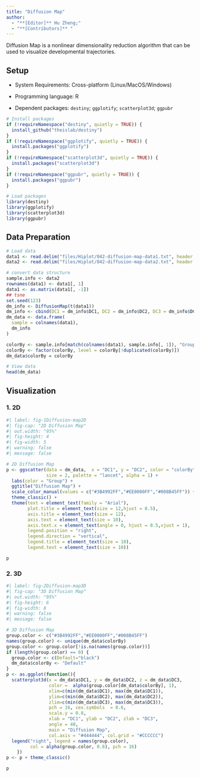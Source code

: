 ```yaml
---
title: "Diffusion Map"
author:
  - "**[Editor]** Hu Zheng;"
  - "**[Contributors]** "
---
```


Diffusion Map is a nonlinear dimensionality reduction algorithm that can be used to visualize developmental trajectories.

## Setup

-   System Requirements: Cross-platform (Linux/MacOS/Windows)

-   Programming language: R

-   Dependent packages: `destiny`; `ggplotify`; `scatterplot3d`; `ggpubr`

```r
# Install packages
if (!requireNamespace("destiny", quietly = TRUE)) {
  install_github("theislab/destiny")
}
if (!requireNamespace("ggplotify", quietly = TRUE)) {
  install.packages("ggplotify")
}
if (!requireNamespace("scatterplot3d", quietly = TRUE)) {
  install.packages("scatterplot3d")
}
if (!requireNamespace("ggpubr", quietly = TRUE)) {
  install.packages("ggpubr")
}

# Load packages
library(destiny)
library(ggplotify)
library(scatterplot3d)
library(ggpubr)
```

## Data Preparation

```r
# Load data
data1 <- read.delim("files/Hiplot/042-diffusion-map-data1.txt", header = T)
data2 <- read.delim("files/Hiplot/042-diffusion-map-data2.txt", header = T)

# convert data structure
sample.info <- data2
rownames(data1) <- data1[, 1]
data1 <- as.matrix(data1[, -1])
## tsne
set.seed(123)
dm_info <- DiffusionMap(t(data1))
dm_info <- cbind(DC1 = dm_info$DC1, DC2 = dm_info$DC2, DC3 = dm_info$DC3)
dm_data <- data.frame(
  sample = colnames(data1),
  dm_info
)

colorBy <- sample.info[match(colnames(data1), sample.info[, 1]), "Group"]
colorBy <- factor(colorBy, level = colorBy[!duplicated(colorBy)])
dm_data$colorBy = colorBy

# View data
head(dm_data)
```

## Visualization

### 1. 2D

```r
#| label: fig-1Diffusion-map2D
#| fig-cap: "2D Diffusion Map"
#| out.width: "95%"
#| fig-height: 4
#| fig-width: 5
#| warning: false
#| message: false

# 2D Diffusion Map
p <- ggscatter(data = dm_data,  x = "DC1", y = "DC2", color = "colorBy",
               size = 2, palette = "lancet", alpha = 1) +
  labs(color = "Group") +
  ggtitle("Diffusion Map") +
  scale_color_manual(values = c("#3B4992FF","#EE0000FF","#008B45FF")) +
  theme_classic() +
  theme(text = element_text(family = "Arial"),
        plot.title = element_text(size = 12,hjust = 0.5),
        axis.title = element_text(size = 12),
        axis.text = element_text(size = 10),
        axis.text.x = element_text(angle = 0, hjust = 0.5,vjust = 1),
        legend.position = "right",
        legend.direction = "vertical",
        legend.title = element_text(size = 10),
        legend.text = element_text(size = 10))

p
```


### 2. 3D

```r
#| label: fig-2Diffusion-map3D
#| fig-cap: "3D Diffusion Map"
#| out.width: "95%"
#| fig-height: 6
#| fig-width: 8
#| warning: false
#| message: false

# 3D Diffusion Map
group.color <- c("#3B4992FF","#EE0000FF","#008B45FF")
names(group.color) <- unique(dm_data$colorBy)
group.color <- group.color[!is.na(names(group.color))]
if (length(group.color) == 0) {
  group.color <- c(Default="black")
  dm_data$colorBy <- "Default"
}
p <- as.ggplot(function(){
  scatterplot3d(x = dm_data$DC1, y = dm_data$DC2, z = dm_data$DC3,
                color =  alpha(group.color[dm_data$colorBy], 1),
                xlim=c(min(dm_data$DC1), max(dm_data$DC1)),
                ylim=c(min(dm_data$DC2), max(dm_data$DC2)),
                zlim=c(min(dm_data$DC3), max(dm_data$DC3)),
                pch = 16, cex.symbols  = 0.6,
                scale.y = 0.8,
                xlab = "DC1", ylab = "DC2", zlab = "DC3",
                angle = 40,
                main = "Diffusion Map",
                col.axis = "#444444", col.grid = "#CCCCCC")
  legend("right", legend = names(group.color),
         col = alpha(group.color, 0.8), pch = 16)
    })
p <- p + theme_classic()

p
```

